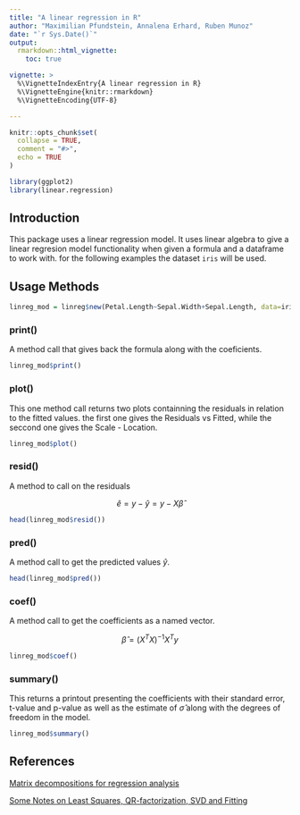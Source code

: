 ```yaml
---
title: "A linear regression in R"
author: "Maximilian Pfundstein, Annalena Erhard, Ruben Munoz"
date: "`r Sys.Date()`"
output: 
  rmarkdown::html_vignette:
    toc: true

vignette: >
  %\VignetteIndexEntry{A linear regression in R}
  %\VignetteEngine{knitr::rmarkdown}
  %\VignetteEncoding{UTF-8}

---
```

```r
knitr::opts_chunk$set(
  collapse = TRUE,
  comment = "#>",
  echo = TRUE
)
```
```r
library(ggplot2)
library(linear.regression)
```


## Introduction

This package uses a linear regression model. It uses linear algebra to give a linear regresion model functionality when given a formula and a dataframe to work with. for the following examples the dataset `iris` will be used.

## Usage Methods

```r
linreg_mod = linreg$new(Petal.Length~Sepal.Width+Sepal.Length, data=iris)
```

### print() 

A method call  that gives back the formula along with the coeficients.
```r
linreg_mod$print()
```

### plot() 

This one method call returns two plots containning the residuals in relation to the fitted values. the first one gives the Residuals vs Fitted, while the seccond one gives the Scale - Location.
```r
linreg_mod$plot()
```

### resid()
A method to call on the residuals

$$\hat{e} = y - \hat{y} = y - X\hat{\beta}$$
```r
head(linreg_mod$resid())
```

### pred() 
A method call to get the predicted values $\hat{y}$.
```r
head(linreg_mod$pred())
```

### coef() 

A method call to get the coefficients as a named vector.

$$\hat{\beta} = (X^TX)^{-1}X^Ty$$

```r
linreg_mod$coef()
```

### summary()
This returns a printout presenting the coefficients with their standard error, t-value and p-value as well as the estimate of $\hat{\sigma}$ along with the degrees of freedom in the model.

```r
linreg_mod$summary()
```

## References 

[Matrix decompositions for regression analysis](https://www.stat.wisc.edu/courses/st849-bates/lectures/Orthogonal.pdf)

 [Some	Notes	on	Least	Squares, QR-factorization, SVD and	Fitting](http://staff.www.ltu.se/~jove/courses/c0002m/least_squares.pdf)
